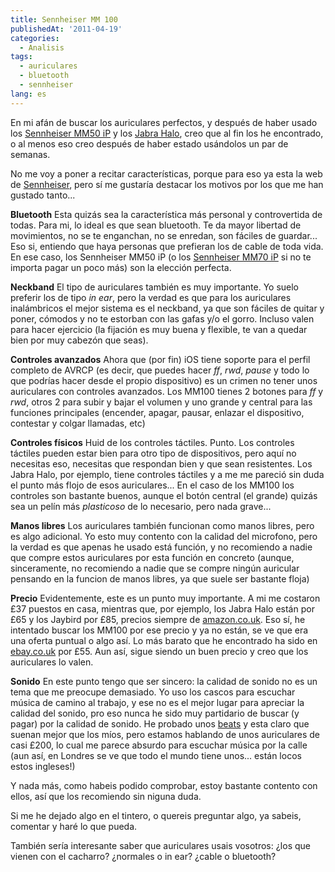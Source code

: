 ```yaml
---
title: Sennheiser MM 100
publishedAt: '2011-04-19'
categories:
  - Analisis
tags:
  - auriculares
  - bluetooth
  - sennheiser
lang: es
---
```


En mi afán de buscar los auriculares perfectos, y después de haber usado los [Sennheiser MM50 iP](http://www.sennheiser.com/sennheiser/home_en.nsf/root/private_headsets_mobile_music_502555) y los [Jabra Halo](http://www.jabra.com/sites/mobile/na-us/products/pages/jabrahalo.aspx), creo que al fin los he encontrado, o al menos eso creo después de haber estado usándolos un par de semanas.

No me voy a poner a recitar características, porque para eso ya esta la web de [Sennheiser](http://www.sennheiser.com/sennheiser/home_en.nsf/root/private_headsets_mobile_music_504111), pero sí me gustaría destacar los motivos por los que me han gustado tanto...

**Bluetooth** Esta quizás sea la característica más personal y controvertida de todas. Para mi, lo ideal es que sean bluetooth. Te da mayor libertad de movimientos, no se te enganchan, no se enredan, son fáciles de guardar... Eso si, entiendo que haya personas que prefieran los de cable de toda vida. En ese caso, los Sennheiser MM50 iP (o los [Sennheiser MM70 iP](http://www.sennheiser.com/sennheiser/home_en.nsf/root/private_headsets_mobile_music_504161) si no te importa pagar un poco más) son la elección perfecta.

**Neckband** El tipo de auriculares también es muy importante. Yo suelo preferir los de tipo _in ear_, pero la verdad es que para los auriculares inalámbricos el mejor sistema es el neckband, ya que son fáciles de quitar y poner, cómodos y no te estorban con las gafas y/o el gorro. Incluso valen para hacer ejercicio (la fijación es muy buena y flexible, te van a quedar bien por muy cabezón que seas).

**Controles avanzados** Ahora que (por fin) iOS tiene soporte para el perfil completo de AVRCP (es decir, que puedes hacer _ff_, _rwd_, _pause_ y todo lo que podrías hacer desde el propio dispositivo) es un crimen no tener unos auriculares con controles avanzados. Los MM100 tienes 2 botones para _ff_ y _rwd_, otros 2 para subir y bajar el volumen y uno grande y central para las funciones principales (encender, apagar, pausar, enlazar el dispositivo, contestar y colgar llamadas, etc)

**Controles físicos** Huid de los controles táctiles. Punto. Los controles táctiles pueden estar bien para otro tipo de dispositivos, pero aquí no necesitas eso, necesitas que respondan bien y que sean resistentes. Los Jabra Halo, por ejemplo, tiene controles táctiles y a me me pareció sin duda el punto más flojo de esos auriculares... En el caso de los MM100 los controles son bastante buenos, aunque el botón central (el grande) quizás sea un pelín más _plasticoso_ de lo necesario, pero nada grave...

**Manos libres** Los auriculares también funcionan como manos libres, pero es algo adicional. Yo esto muy contento con la calidad del microfono, pero la verdad es que apenas he usado está función, y no recomiendo a nadie que compre estos auriculares por esta función en concreto (aunque, sinceramente, no recomiendo a nadie que se compre ningún auricular pensando en la funcion de manos libres, ya que suele ser bastante floja)

**Precio** Evidentemente, este es un punto muy importante. A mi me costaron £37 puestos en casa, mientras que, por ejemplo, los Jabra Halo están por £65 y los Jaybird por £85, precios siempre de [amazon.co.uk](http://www.amazon.co.uk/). Eso sí, he intentado buscar los MM100 por ese precio y ya no están, se ve que era una oferta puntual o algo así. Lo más barato que he encontrado ha sido en [ebay.co.uk](http://www.ebay.co.uk/) por £55. Aun así, sigue siendo un buen precio y creo que los auriculares lo valen.

**Sonido** En este punto tengo que ser sincero: la calidad de sonido no es un tema que me preocupe demasiado. Yo uso los cascos para escuchar música de camino al trabajo, y ese no es el mejor lugar para apreciar la calidad del sonido, pro eso nunca he sido muy partidario de buscar (y pagar) por la calidad de sonido. He probado unos [beats](http://www.beatsbydre.com/) y esta claro que suenan mejor que los míos, pero estamos hablando de unos auriculares de casi £200, lo cual me parece absurdo para escuchar música por la calle (aun así, en Londres se ve que todo el mundo tiene unos... están locos estos ingleses!)

Y nada más, como habeis podido comprobar, estoy bastante contento con ellos, así que los recomiendo sin niguna duda.

Si me he dejado algo en el tintero, o quereis preguntar algo, ya sabeis, comentar y haré lo que pueda.

También sería interesante saber que auriculares usais vosotros: ¿los que vienen con el cacharro? ¿normales o in ear? ¿cable o bluetooth?
